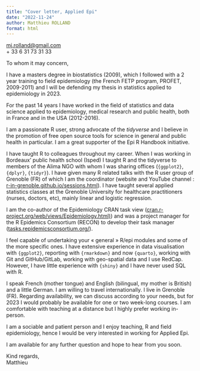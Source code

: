 ```yaml
---
title: "Cover letter, Applied Epi"
date: "2022-11-24"
author: Matthieu ROLLAND 
format: html
---
```


[mj.rolland@gmail.com](mj.rolland@gmail.com)  
+ 33 6 31 73 31 33  

To whom it may concern,

I have a masters degree in biostatistics (2009), which I followed with a 2 year training to field epidemiology (the French FETP program, PROFET, 2009-2011) and I will be defending my thesis in statistics applied to epidemiology in 2023.

For the past 14 years I have worked in the field of statistics and data science applied to epidemiology, medical research and public health, both in France and in the USA (2012-2016).

I am a passionate R user, strong advocate of the *tidyverse* and I believe in the promotion of free open source tools for science in general and public health in particular. I am a great supporter of the Epi R Handbook initiative.

I have taught R to colleagues throughout my career. When I was working in Bordeaux’ public health school (Isped) I taught R and the tidyverse to members of the Alima NGO with whom I was sharing offices (`{ggplot2}`, `{dplyr}`, `{tidyr}`). I have given many R related talks with the R user group of Grenoble (FR) of which I am the coordinator (website and YouTube channel : [r-in-grenoble.github.io/sessions.html](r-in-grenoble.github.io/sessions.html)). I have taught several applied statistics classes at the Grenoble University for healthcare practitioners (nurses, doctors, etc), mainly linear and logistic regression.

I am the co-author of the Epidemiology CRAN task view ([cran.r-project.org/web/views/Epidemiology.html)](cran.r-project.org/web/views/Epidemiology.html)) and was a project manager for the R Epidemics Consortium (RECON) to develop their task manager ([tasks.repidemicsconsortium.org/](tasks.repidemicsconsortium.org/)).

I feel capable of undertaking your « general » R/epi modules and some of the more specific ones. I have extensive experience in data visualisation with `{ggplot2}`, reporting with `{rmarkdown}` and now `{quarto}`, working with Git and GitHub/GitLab, working with geo-spatial data and I use RedCap. However, I have little experience with `{shiny}` and I have never used SQL with R.

I speak French (mother tongue) and English (bilingual, my mother is British) and a little German. I am willing to travel internationally. I live in Grenoble (FR). Regarding availability, we can discuss according to your needs, but for 2023 I would probably be available for one or two week-long courses. I am comfortable with teaching at a distance but I highly prefer working in-person.

I am a sociable and patient person and I enjoy teaching, R and field epidemiology, hence I would be very interested in working for Applied Epi.  

I am available for any further question and hope to hear from you soon.

Kind regards,  
Matthieu
